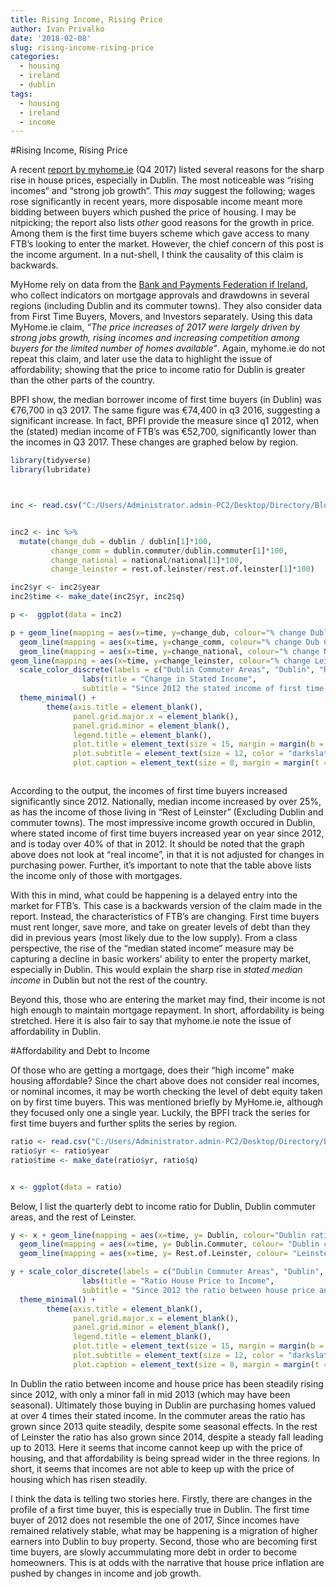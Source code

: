 ```yaml
---
title: Rising Income, Rising Price
author: Ivan Privalko
date: '2018-02-08'
slug: rising-income-rising-price
categories:
  - housing
  - ireland
  - dublin
tags:
  - housing
  - ireland
  - income
---
```


#Rising Income, Rising Price

A recent [report by myhome.ie](https://media.myhome.ie/content/propertyreport/2017/MyHome-Property-Report-Q4-2017.pdf) (Q4 2017) listed several reasons for the sharp rise in house prices, especially in Dublin. The most noticeable was "rising incomes" and "strong job growth". This *may* suggest the following; wages rose significantly in recent years, more disposable income meant more bidding between buyers which pushed the price of housing. I may be nitpicking; the report also lists *other* good reasons for the growth in price. Among them is the first time buyers scheme which gave access to many FTB's looking to enter the market. However, the chief concern of this post is the income argument. In a nut-shell, I think the causality of this claim is backwards.  

MyHome rely on data from the [Bank and Payments Federation if Ireland](), who collect indicators on mortgage approvals and drawdowns in several regions (including Dublin and its commuter towns). They also consider data from First Time Buyers, Movers, and Investors separately. Using this data MyHome.ie claim, *"The price increases of 2017 were largely driven by strong jobs growth, rising incomes and increasing competition among buyers for the limited number of homes available"*. Again, myhome.ie do not repeat this claim, and later use the data to highlight the issue of affordability; showing that the price to income ratio for Dublin is greater than the other parts of the country.

BPFI show, the median borrower income of first time buyers (in Dublin) was  &euro;76,700 in q3 2017. The same figure was  &euro;74,400 in q3 2016, suggesting a significant increase. In fact, BPFI provide the measure since  q1 2012, when the (stated) median income of FTB's was &euro;52,700, significantly lower than the incomes in Q3 2017. These changes are graphed below by region.

```r
library(tidyverse)
library(lubridate)



inc <- read.csv("C:/Users/Administrator.admin-PC2/Desktop/Directory/Blog Ideas/housing/income.csv")


inc2 <- inc %>%
  mutate(change_dub = dublin / dublin[1]*100,
         change_comm = dublin.commuter/dublin.commuter[1]*100,
         change_national = national/national[1]*100,
         change_leinster = rest.of.leinster/rest.of.leinster[1]*100)

inc2$yr <- inc2$year
inc2$time <- make_date(inc2$yr, inc2$q)

p <-  ggplot(data = inc2) 

```


```r

p + geom_line(mapping = aes(x=time, y=change_dub, colour="% change Dublin income")) +
  geom_line(mapping = aes(x=time, y=change_comm, colour="% change Dub Commuter income")) +
  geom_line(mapping = aes(x=time, y=change_national, colour="% change National income")) +
geom_line(mapping = aes(x=time, y=change_leinster, colour="% change Leinster income")) + 
  scale_color_discrete(labels = c("Dublin Commuter Areas", "Dublin", "Rest of Leinster", "National")) + 
                labs(title = "Change in Stated Income",
                subtitle = "Since 2012 the stated income of first time buyers has risen, \nespecially in Dublin.") +
  theme_minimal() +
        theme(axis.title = element_blank(),
              panel.grid.major.x = element_blank(),
              panel.grid.minor = element_blank(),
              legend.title = element_blank(),
              plot.title = element_text(size = 15, margin = margin(b = 14)),
              plot.subtitle = element_text(size = 12, color = "darkslategrey", margin = margin(b = 14)),
              plot.caption = element_text(size = 8, margin = margin(t = 10), color = "grey70", hjust = 0))



```

According to the output, the incomes of first time buyers increased significantly since 2012. Nationally, median income increased by over 25%, as has the income of those living in "Rest of Leinster" (Excluding Dublin and commuter towns). The most impressive income growth occured in Dublin, where stated income of first time buyers increased year on year since 2012, and is today over 40% of that in 2012. It should be noted that the graph above does not look at "real income", in that it is not adjusted for changes in purchasing power. Further, it's important to note that the table above lists the income only of those with mortgages.

With this in mind, what could be happening is a delayed entry into the market for FTB's. This case is a backwards version of the claim made in the report. Instead, the characteristics of FTB's are changing. First time buyers must rent longer, save more, and take on greater levels of debt than they did in previous years (most likely due to the low supply). From a class perspective, the rise of the "median stated income" measure may be capturing a decline in basic workers' ability to enter the property market, especially in Dublin. This would explain the sharp rise in *stated median income* in Dublin but not the rest of the country.   

Beyond this, those who are entering the market may find, their income is not high enough to maintain mortgage repayment. In short, affordability is being stretched. Here it is also fair to say that myhome.ie note the issue of affordability in Dublin. 

#Affordability and Debt to Income

Of those who are getting a mortgage, does their "high income" make housing affordable? Since the chart above does not consider real incomes, or nominal incomes, it may be worth checking the level of debt equity taken on by first time buyers. This was mentioned briefly by MyHome.ie, although they focused only one a single year. Luckily, the BPFI track the series for first time buyers and further splits the series by region.

```r

ratio <- read.csv("C:/Users/Administrator.admin-PC2/Desktop/Directory/Blog Ideas/housing/ratio.csv")
ratio$yr <- ratio$year
ratio$time <- make_date(ratio$yr, ratio$q)


x <- ggplot(data = ratio) 

```

Below, I list the quarterly debt to income ratio for Dublin, Dublin commuter areas, and the rest of Leinster. 


```r
y <- x + geom_line(mapping = aes(x=time, y= Dublin, colour="Dublin ratio")) +
  geom_line(mapping = aes(x=time, y= Dublin.Commuter, colour= "Dublin commuter ratio")) +
  geom_line(mapping = aes(x=time, y= Rest.of.Leinster, colour= "Leinster ratio"))
```


```r

y + scale_color_discrete(labels = c("Dublin Commuter Areas", "Dublin", "Rest of Leinster")) + 
                labs(title = "Ratio House Price to Income",
                subtitle = "Since 2012 the ratio between house price and income has increased. \nThis suggests First Time Buyers accumulate more debt, despite a rise \nin stated income.") +
  theme_minimal() +
        theme(axis.title = element_blank(),
              panel.grid.major.x = element_blank(),
              panel.grid.minor = element_blank(),
              legend.title = element_blank(),
              plot.title = element_text(size = 15, margin = margin(b = 14)),
              plot.subtitle = element_text(size = 12, color = "darkslategrey", margin = margin(b = 14)),
              plot.caption = element_text(size = 8, margin = margin(t = 10), color = "grey70", hjust = 0))


```

In Dublin the ratio between income and house price has been steadily rising since 2012, with only a minor fall in mid 2013 (which may have been seasonal). Ultimately those buying in Dublin are purchasing homes valued at over 4 times their stated income. In the commuter areas the ratio has grown since 2013 quite steadily, despite some seasonal effects. In the rest of Leinster the ratio has also grown since 2014, despite a steady fall leading up to 2013. Here it seems that income cannot keep up with the price of housing, and that affordability is being spread wider in the three regions. In short, it seems that incomes are not able to keep up with the price of housing which has risen steadily. 

I think the data is telling two stories here. Firstly, there are changes in the profile of a first time buyer, this is especially true in Dublin. The first time buyer of 2012 does not resemble the one of 2017, Since incomes have remained relatively stable, what may be happening is a migration of higher earners into Dublin to buy property. Second, those who are becoming first time buyers, are slowly accummulating more debt in order to become homeowners. This is at odds with the narrative that house price inflation are pushed by changes in income and job growth.  